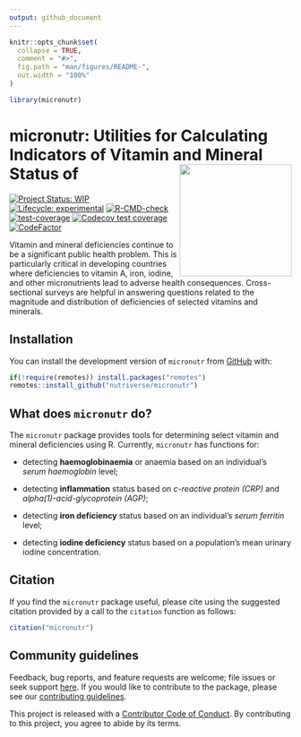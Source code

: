 ```yaml
---
output: github_document
---
```


<!-- README.md is generated from README.Rmd. Please edit that file -->

```r
knitr::opts_chunk$set(
  collapse = TRUE,
  comment = "#>",
  fig.path = "man/figures/README-",
  out.width = "100%"
)

library(micronutr)
```

# micronutr: Utilities for Calculating Indicators of Vitamin and Mineral Status of  <img src="man/figures/logo.png" width="200px" align="right" />

<!-- badges: start -->
[![Project Status: WIP](https://www.repostatus.org/badges/latest/wip.svg)](https://www.repostatus.org/#wip)
[![Lifecycle: experimental](https://img.shields.io/badge/lifecycle-experimental-orange.svg)](https://lifecycle.r-lib.org/articles/stages.html#experimental)
[![R-CMD-check](https://github.com/nutriverse/micronutr/actions/workflows/R-CMD-check.yaml/badge.svg)](https://github.com/nutriverse/micronutr/actions/workflows/R-CMD-check.yaml)
[![test-coverage](https://github.com/nutriverse/micronutr/actions/workflows/test-coverage.yaml/badge.svg)](https://github.com/nutriverse/micronutr/actions/workflows/test-coverage.yaml)
[![Codecov test coverage](https://codecov.io/gh/nutriverse/micronutr/branch/main/graph/badge.svg)](https://app.codecov.io/gh/nutriverse/micronutr?branch=main)
[![CodeFactor](https://www.codefactor.io/repository/github/nutriverse/micronutr/badge)](https://www.codefactor.io/repository/github/nutriverse/micronutr)
<!-- badges: end -->

Vitamin and mineral deficiencies continue to be a significant public health problem. This is particularly critical in developing countries where deficiencies to vitamin A, iron, iodine, and other micronutrients lead to adverse health consequences. Cross-sectional surveys are helpful in answering questions related to the magnitude and distribution of deficiencies of selected vitamins and minerals.

## Installation

You can install the development version of `micronutr` from [GitHub](https://github.com/nutriverse/micronutr) with:

```r
if(!require(remotes)) install.packages("remotes")
remotes::install_github("nutriverse/micronutr")
```

## What does `micronutr` do?

The `micronutr` package provides tools for determining select vitamin and mineral deficiencies using R. Currently, `micronutr` has functions for:

* detecting **haemoglobinaemia** or anaemia based on an individual's *serum haemoglobin* level;

* detecting **inflammation** status based on *c-reactive protein (CRP)* and *alpha(1)-acid-glycoprotein (AGP)*;

* detecting **iron deficiency** status based on an individual's *serum ferritin* level;

* detecting **iodine deficiency** status based on a population's mean urinary iodine concentration.

<!---
These functions were developed based on current best practice described in the following guidelines, publications, and peer-reviewed journal articles:

1. 
--->

## Citation

If you find the `micronutr` package useful, please cite using the suggested citation provided by a call to the `citation` function as follows:

```r
citation("micronutr")
```

## Community guidelines

Feedback, bug reports, and feature requests are welcome; file issues or seek support [here](https://github.com/nutriverse/micronutr/issues). If you would like to contribute to the package, please see our [contributing guidelines](https://nutriverse.io/micronutr/CONTRIBUTING.html).

This project is released with a [Contributor Code of Conduct](https://contributor-covenant.org/version/2/0/CODE_OF_CONDUCT.html). By contributing to this project, you agree to abide by its terms.

